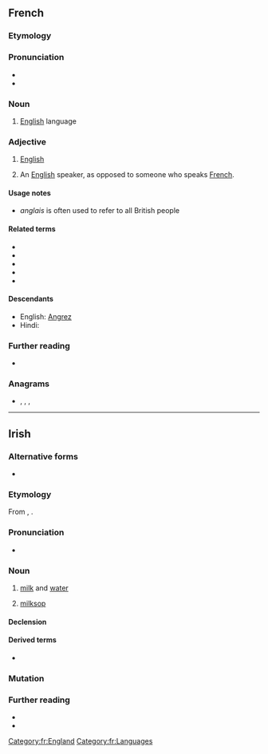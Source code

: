 {{also|Anglais}}
==French==

===Etymology===
{{suf|fr|Angle|ais|t2={{l|en|-ese}}}}

===Pronunciation===
* {{fr-IPA}}
* {{audio|Fr-anglais-fr.ogg|audio (France)|lang=fr}}

===Noun===
{{fr-noun|m|-}}

# [[English]] language
#: {{ux|fr|Il parle '''anglais'''|He speaks English|inline=1}}

===Adjective===
{{fr-adj}}

# [[English]]
#: {{ux|fr|Il est '''anglais'''|He is English.|inline=1}}
#: {{ux|fr|Ceci n'est pas un avion '''anglais'''.|This is not an English airplane|inline=1}}
# {{lb|fr|Louisiana French}} An [[English]] speaker, as opposed to someone who speaks [[French]].

====Usage notes====
* ''anglais'' is often used to refer to all British people

====Related terms====
* {{l|fr|anglophone}}
* {{l|fr|Angleterre}}
* {{l|fr|angliche}}
* {{l|fr|anglaiser}}
* {{l|fr|filer à l'anglaise}}

====Descendants====
* English: [[Angrez]]
* Hindi: {{l|hi|अंग्रेज़}}

===Further reading===
* {{R:TLFi}}

===Anagrams===
* {{l|fr|alignas}}, {{l|fr|glanais}}, {{l|fr|sanglai}}, {{l|fr|signala}}

[[Category:fr:England]]
[[Category:fr:Languages]]

----

==Irish==

===Alternative forms===
* {{alter|ga|angarais|eanglais}}

===Etymology===
From {{inh|ga|sga|englas}}, {{m|sga|anglas|g=f|t=a weak, mixed beverage, milk diluted with water; whey}}.

===Pronunciation===
* {{IPA|/ˈaŋɡləʃ/|lang=ga}}

===Noun===
{{ga-noun|f|~e|-}}

# [[milk]] and [[water]]
# {{qualifier|of person}} [[milksop]]

====Declension====
{{ga-decl-f2-nopl|a|nglais|nglaise}}

====Derived terms====
* {{l|ga|anglais tae|t=weak, lukewarm, tea}}

===Mutation===
{{ga-mut}}

===Further reading===
* {{R:ga:Ó Dónaill}}
* {{R:DIL|20092|head=englas, anglas}}

{{topics|ga|Liquids|People}}